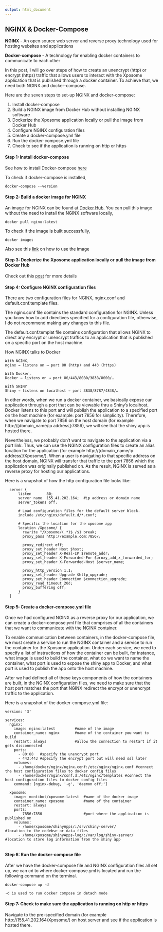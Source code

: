 ```yaml
---
output: html_document
---
```


## NGINX & Docker-Compose

<strong>NGINX</strong> - An open source web server and reverse proxy technology used for hosting websites and applications

<strong>Docker-compose</strong> - A technology for enabling docker containers to communicate to each other

In this post, I will go over steps of how to create an unencrypt (http) or encrypt (https) traffic that allows users to interact with the Xposome application that is published through a docker container. To achieve that, we need both NGINX and docker-compose.

Here are the seven steps to set-up NGINX and docker-compose:

1.	Install docker-compose
2.	Build a NGINX image from Docker Hub without installing NGINX software
3.	Dockerize the Xposome application locally or pull the image from Docker Hub
4.	Configure NGINX configuration files 
5.	Create a docker-compose.yml file
6.	Run the docker-compose.yml file
7.	Check to see if the application is running on http or https

#### Step 1: Install docker-compose

See how to install Docker-compose <a href="https://docs.docker.com/compose/install/">here</a>

To check if docker-compose is installed, 

    docker-compose --version

#### Step 2: Build a docker image for NGINX

An image for NGINX can be found at <a href="https://hub.docker.com/_/nginx">Docker Hub</a>. You can pull this image without the need to install the NGINX software locally,

    docker pull nginx:latest 

To check if the image is built successfully, 

    docker images

Also see this <a href="https://hub.docker.com/_/nginx">link</a> on how to use the image

#### Step 3: Dockerize the Xposome application locally or pull the image from Docker Hub

Check out this <a href='#dockerize'>post</a> for more details

#### Step 4: Configure NGINX configuration files

There are two configuration files for NGINX, <span class="highlight-text">nginx.conf</span> and <span class="highlight-text">default.conf.template files</span>. 

The nginx.conf file contains the standard configuration for NGINX. Unless you know how to add directives specified for a configuration file, otherwise, I do not recommend making any changes to this file.

The default.conf.templat file contains configuration that allows NGINX to direct any encrypt or unencrypt traffics to an application that is published on a specific port on the host machine.  

How NGINX talks to Docker

    With NGINX,
    nginx → listens on → port 80 (http) and 443 (https) 

    With Docker,
    Docker → listens on → port 80/443/8080/3838/8000/… 

    With SHINY
    Shiny → listens on localhost → port 3838/8787/4848/… 

In other words, when we run a docker container, we basically expose our application through a port that can be viewable thru a Shiny's localhost. Docker listens to this port and will publish the application to a specified port on the host machine (for example: port 7856 for simplicity). Therefore, when we navigate to port 7856 on the host domain (for example http://[domain_name/ip address]:7856), we will see that the shiny app is hosted there. 

Nevertheless, we probably don't want to navigate to the application via a port link. Thus, we can use the NGINX configuration files to create an alias location for the application (for example http://[domain_name/ip address]/Xposome/). When a user is navigating to that specific address on the host domain, NGINX will transfer that traffic to the port 7856 which the application was originally published on. As the result, NGINX is served as a reverse proxy for hosting our applications.

Here is a snapshot of how the http configuration file looks like:

      server {
          listen       80;			
          server_name  155.41.202.164;  #ip address or domain name
          server_tokens off;
  
          # Load configuration files for the default server block.
          include /etc/nginx/default.d/*.conf;
  
          # Specific the location for the xposome app
          location /Xposome/ {
            rewrite ^/Xposome/(.*)$ /$1 break;
            proxy_pass http://example.com:7856/; 
  
            proxy_redirect off;
            proxy_set_header Host $host;
            proxy_set_header X-Real-IP $remote_addr;
            proxy_set_header X-Forwarded-For $proxy_add_x_forwarded_for;
            proxy_set_header X-Forwarded-Host $server_name;
  
            proxy_http_version 1.1;
            proxy_set_header Upgrade $http_upgrade;
            proxy_set_header Connection $connection_upgrade;
            proxy_read_timeout 20d;
            proxy_buffering off;
          }
      }

#### Step 5: Create a docker-compose.yml file

Once we had configured NGINX as a reverse proxy for our application, we can create a docker-compose.yml file that comprises of all the containers that we want to communicate with the NGINX container.

To enable communication between containers, in the docker-compose file, we must create a service to run the NGINX container and a service to run the container for the Xposome application. Under each service, we need to specify a list of instructions of how the container can be built, for instance, what image is used to build the container, what do we want to name the container, what port is used to expose the shiny app to Docker, and what port is used to publish the app onto the host machine.

After we had defined all of these keys components of how the containers are built, in the NGINX configuration files, we need to make sure that the host port matches the port that NGINX redirect the encrypt or unencrypt traffic to the application.

Here is a snapshot of the docker-compose.yml file:

    version: '3'
    
    services:
      nginx:
        image: nginx:latest         #name of the image
        container_name: nginx       #name of the container you want to build
        restart: always             #allow the connection to restart if it gets disconnected
        ports:
          - 80:80   #specify the unencrypt port
          - 443:443 #specify the encrypt port but will need ssl later
        volumes:
          - /home/docker/nginx/nginx.conf:/etc/nginx/nginx.conf #connect the host configuration files to docker config files
          - /home/docker/nginx/conf.d:/etc/nginx/templates #connect the host configuration files to docker config files
        command: [nginx-debug, '-g', 'daemon off;']
     
      xposome:
        image: montibot/xposome:latest  #name of the docker image
        container_name: xposome         #name of the container
        restart: always
        ports:
          - 7856:7856                   #port where the application is published on   
        volumes:
          - /home/xposome/shinyApps/:/srv/shiny-server/           #location to the codebse or data files
          - /home/xposome/shinyApps-log/:/var/log/shiny-server/   #location to store log information from the shiny app
          

#### Step 6: Run the docker-compose file

After we have the docker-compose file and NGINX configuration files all set up, we can cd to where docker-compose.yml is located and run the following command on the terminal.

    docker-compose up -d
    
    -d is used to run docker compose in detach mode

#### Step 7: Check to make sure the application is running on http or https 

Navigate to the pre-specified domain (for example http://155.41.202.164/Xposome/) on host server and see if the application is hosted there.
